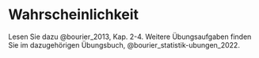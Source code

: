 # Wahrscheinlichkeit

Lesen Sie dazu @bourier_2013, Kap. 2-4. Weitere Übungsaufgaben finden Sie im dazugehörigen Übungsbuch, @bourier_statistik-ubungen_2022.


